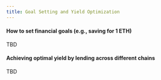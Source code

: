 ```yaml
---
title: Goal Setting and Yield Optimization
---
```


#### How to set financial goals (e.g., saving for 1 ETH)

TBD

#### Achieving optimal yield by lending across different chains

TBD
